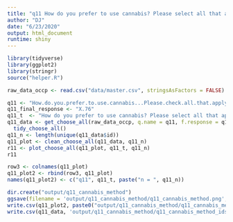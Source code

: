 ```yaml
---
title: "q11 How do you prefer to use cannabis? Please select all that apply."
author: "DJ"
date: "6/23/2020"
output: html_document
runtime: shiny
---
```


```r
library(tidyverse)
library(ggplot2)
library(stringr)
source("helper.R")
```

```r
raw_data_occp <- read.csv("data/master.csv", stringsAsFactors = FALSE)
```

```r
q11 <- "How.do.you.prefer.to.use.cannabis...Please.check.all.that.apply."
q11_final_response <- "X.76"
q11_t  <- "How do you prefer to use cannabis? Please select all that apply."
q11_data <- get_choose_all(raw_data_occp, q.name = q11, f.response = q11_final_response) %>%
  tidy_choose_all()
q11_n <- length(unique(q11_data$id))
q11_plot <- clean_choose_all(q11_data, q11_n)
r11 <- plot_choose_all(q11_plot, q11_t, q11_n)
r11
```

```r
row3 <- colnames(q11_plot)
q11_plot2 <- rbind(row3, q11_plot)
names(q11_plot2) <- c("q11", q11_t, paste("n = ", q11_n))
```

```r
dir.create("output/q11_cannabis_method")
ggsave(filename = 'output/q11_cannabis_method/q11_cannabis_method.png', plot = r11, device = 'png')
write.csv(q11_plot2, paste0("output/q11_cannabis_method/q11_cannabis_method_", q11_n,".csv"), row.names=F)
write.csv(q11_data, 'output/q11_cannabis_method/q11_cannabis_method_ids.csv', row.names = FALSE)
```